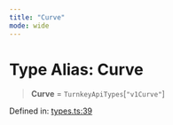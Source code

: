 ```yaml
---
title: "Curve"
mode: wide
---
```

  
# Type Alias: Curve

> **Curve** = `TurnkeyApiTypes`\[`"v1Curve"`\]

Defined in: [types.ts:39](https://github.com/tkhq/sdk/blob/ee72856c3f450731d7501ab05001215768b71500/packages/sdk-react-native/src/types.ts#L39)
